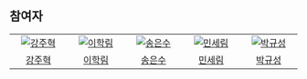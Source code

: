 ## 참여자

<table>
  <tr>
    <td align="center" width="150px">
      <a href="https://github.com/kangju2000" target="_blank">
        <img src="https://avatars.githubusercontent.com/u/23312485?v=4" alt="강주혁" />
      </a>
    </td>
    <td align="center" width="150px">
      <a href="https://github.com/hfjxjjd123" target="_blank">
        <img src="https://avatars.githubusercontent.com/u/63008138?v=4" alt="이학림" />
      </a>
    </td>
    <td align="center" width="150px">
      <a href="https://github.com/songess" target="_blank">
        <img src="https://avatars.githubusercontent.com/u/49236793?v=4" alt="송은수" />
      </a>
    </td>
    <td align="center" width="150px">
      <a href="https://github.com/anonymousRecords" target="_blank">
        <img src="https://avatars.githubusercontent.com/u/97885933?v=4" alt="민세림" />
      </a>
    </td>
    <td align="center" width="150px">
      <a href="https://github.com/guesung" target="_blank">
        <img src="https://avatars.githubusercontent.com/u/62178788?v=4" alt="박규성" />
      </a>
    </td>
  </tr>
  <tr>
    <td align="center">
      <a href="https://github.com/kangju2000" target="_blank">
        강주혁
      </a>
    </td>
    <td align="center">
      <a href="https://github.com/hfjxjjd123" target="_blank">
        이학림
      </a>
    </td>
    <td align="center">
      <a href="https://github.com/songess" target="_blank">
        송은수
      </a>
    </td>
    <td align="center">
      <a href="https://github.com/anonymousRecords" target="_blank">
        민세림
      </a>
    </td>
    <td align="center">
      <a href="https://github.com/guesung" target="_blank">
        박규성
      </a>
    </td>
  </tr>
</table>
